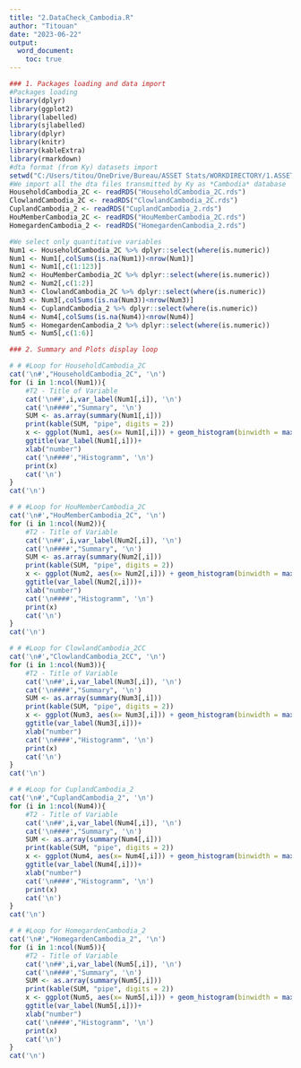 ```yaml
---
title: "2.DataCheck_Cambodia.R"
author: "Titouan"
date: "2023-06-22"
output: 
  word_document: 
    toc: true
---
```


```r
### 1. Packages loading and data import
#Packages loading
library(dplyr)
library(ggplot2)
library(labelled)
library(sjlabelled)
library(dplyr)
library(knitr)
library(kableExtra)
library(rmarkdown)
#dta format (from Ky) datasets import
setwd("C:/Users/titou/OneDrive/Bureau/ASSET Stats/WORKDIRECTORY/1.ASSET_data_cleaning-Titouan/ASSET_data_cleaning")
#We import all the dta files transmitted by Ky as *Cambodia* database
HouseholdCambodia_2C <- readRDS("HouseholdCambodia_2C.rds")
ClowlandCambodia_2C <- readRDS("ClowlandCambodia_2C.rds")
CuplandCambodia_2 <- readRDS("CuplandCambodia_2.rds")
HouMemberCambodia_2C <- readRDS("HouMemberCambodia_2C.rds")
HomegardenCambodia_2 <- readRDS("HomegardenCambodia_2.rds")

#We select only quantitative variables
Num1 <- HouseholdCambodia_2C %>% dplyr::select(where(is.numeric))
Num1 <- Num1[,colSums(is.na(Num1))<nrow(Num1)]
Num1 <- Num1[,c(1:123)]
Num2 <- HouMemberCambodia_2C %>% dplyr::select(where(is.numeric))
Num2 <- Num2[,c(1:2)]
Num3 <- ClowlandCambodia_2C %>% dplyr::select(where(is.numeric))
Num3 <- Num3[,colSums(is.na(Num3))<nrow(Num3)]
Num4 <- CuplandCambodia_2 %>% dplyr::select(where(is.numeric))
Num4 <- Num4[,colSums(is.na(Num4))<nrow(Num4)]
Num5 <- HomegardenCambodia_2 %>% dplyr::select(where(is.numeric))
Num5 <- Num5[,c(1:6)]

### 2. Summary and Plots display loop

# # #Loop for HouseholdCambodia_2C
cat('\n#',"HouseholdCambodia_2C", '\n')
for (i in 1:ncol(Num1)){
    #T2 - Title of Variable
    cat('\n##',i,var_label(Num1[,i]), '\n')
    cat('\n####',"Summary", '\n')
    SUM <- as.array(summary(Num1[,i]))
    print(kable(SUM, "pipe", digits = 2))
    x <- ggplot(Num1, aes(x= Num1[,i])) + geom_histogram(binwidth = max(Num1[,i],na.rm = TRUE)/20)+
    ggtitle(var_label(Num1[,i]))+
    xlab("number")
    cat('\n####',"Histogramm", '\n')
    print(x)
    cat('\n')
}
cat('\n')

# # #Loop for HouMemberCambodia_2C
cat('\n#',"HouMemberCambodia_2C", '\n')
for (i in 1:ncol(Num2)){
    #T2 - Title of Variable
    cat('\n##',i,var_label(Num2[,i]), '\n')
    cat('\n####',"Summary", '\n')
    SUM <- as.array(summary(Num2[,i]))
    print(kable(SUM, "pipe", digits = 2))
    x <- ggplot(Num2, aes(x= Num2[,i])) + geom_histogram(binwidth = max(Num2[,i],na.rm = TRUE)/20)+
    ggtitle(var_label(Num2[,i]))+
    xlab("number")
    cat('\n####',"Histogramm", '\n')
    print(x)
    cat('\n')
}
cat('\n')

# # #Loop for ClowlandCambodia_2CC
cat('\n#',"ClowlandCambodia_2CC", '\n')
for (i in 1:ncol(Num3)){
    #T2 - Title of Variable
    cat('\n##',i,var_label(Num3[,i]), '\n')
    cat('\n####',"Summary", '\n')
    SUM <- as.array(summary(Num3[,i]))
    print(kable(SUM, "pipe", digits = 2))
    x <- ggplot(Num3, aes(x= Num3[,i])) + geom_histogram(binwidth = max(Num3[,i],na.rm = TRUE)/20)+
    ggtitle(var_label(Num3[,i]))+
    xlab("number")
    cat('\n####',"Histogramm", '\n')
    print(x)
    cat('\n')
}
cat('\n')

# # #Loop for CuplandCambodia_2
cat('\n#',"CuplandCambodia_2", '\n')
for (i in 1:ncol(Num4)){
    #T2 - Title of Variable
    cat('\n##',i,var_label(Num4[,i]), '\n')
    cat('\n####',"Summary", '\n')
    SUM <- as.array(summary(Num4[,i]))
    print(kable(SUM, "pipe", digits = 2))
    x <- ggplot(Num4, aes(x= Num4[,i])) + geom_histogram(binwidth = max(Num4[,i],na.rm = TRUE)/20)+
    ggtitle(var_label(Num4[,i]))+
    xlab("number")
    cat('\n####',"Histogramm", '\n')
    print(x)
    cat('\n')
}
cat('\n')

# # #Loop for HomegardenCambodia_2
cat('\n#',"HomegardenCambodia_2", '\n')
for (i in 1:ncol(Num5)){
    #T2 - Title of Variable
    cat('\n##',i,var_label(Num5[,i]), '\n')
    cat('\n####',"Summary", '\n')
    SUM <- as.array(summary(Num5[,i]))
    print(kable(SUM, "pipe", digits = 2))
    x <- ggplot(Num5, aes(x= Num5[,i])) + geom_histogram(binwidth = max(Num5[,i],na.rm = TRUE)/20)+
    ggtitle(var_label(Num5[,i]))+
    xlab("number")
    cat('\n####',"Histogramm", '\n')
    print(x)
    cat('\n')
}
cat('\n')



```








